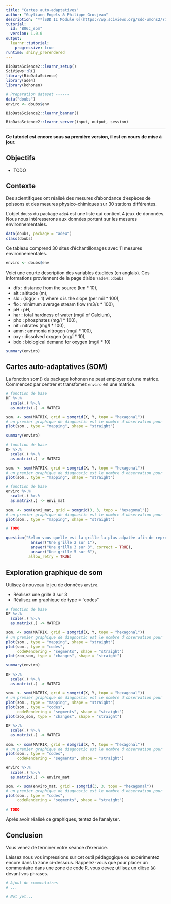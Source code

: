 ```yaml
---
title: "Cartes auto-adaptatives"
author: "Guyliann Engels & Philippe Grosjean"
description: "**[SDD II Module 6](https://wp.sciviews.org/sdd-umons2/?iframe=wp.sciviews.org/sdd-umons2-2020/cartes-auto-adaptatives-som.html)** Application des concepts liés au cartes auto-adaptatives (SOM)"
tutorial:
  id: "B06c_som"
  version: 1.0.0
output: 
  learnr::tutorial:
    progressive: true
runtime: shiny_prerendered
---
```


```r
BioDataScience2::learnr_setup()
SciViews::R()
library(BioDataScience)
library(ade4)
library(kohonen)

# Preparation dataset ------
data("doubs")
enviro <- doubs$env
```

```r
BioDataScience2::learnr_banner()
```

```r
BioDataScience2::learnr_server(input, output, session)
```

----

**Ce tutoriel est encore sous sa première version, il est en cours de mise à jour.**

## Objectifs

- TODO


## Contexte 

Des scientifiques ont réalisé des mesures d'abondance d'espèces de poissons et des mesures physico-chimiques sur 30 stations différentes.

L'objet `doubs` du package `ade4` est une liste qui contient 4 jeux de donnnées. Nous nous intéresserons aux données portant sur les mesures environnementales.

```r
data(doubs, package = "ade4")
class(doubs)
```

Ce tableau comprend 30 sites d'échantillonages avec 11 mesures environnementales.

```r
enviro <- doubs$env
```

Voici une courte description des variables étudiées (en anglais). Ces informations proviennent de la page d'aide `?ade4::doubs`

- dfs : distance from the source (km * 10), 
- alt : altitude (m), 
- slo : (log(x + 1) where x is the slope (per mil * 100), 
- flo : minimum average stream flow (m3/s * 100), 
- pH : pH,
- har : total hardness of water (mg/l of Calcium), 
- pho : phosphates (mg/l * 100), 
- nit : nitrates (mg/l * 100), 
- amm : ammonia nitrogen (mg/l * 100), 
- oxy : dissolved oxygen (mg/l * 10), 
- bdo : biological demand for oxygen (mg/l * 10)

```r
summary(enviro)
```

## Cartes auto-adaptatives (SOM)

La fonction som() du package kohonen ne peut employer qu'une matrice. Commencez par centrer et transfomez `enviro` en une matrice.

```r
# function de base
DF %>.%
  scale(.) %>.%
  as.matrix(.) -> MATRIX

som. <- som(MATRIX, grid = somgrid(X, Y, topo = "hexagonal"))
# un premier graphique de diagnostic est le nombre d'observation pour 
plot(som., type = "mapping", shape = "straight")
```

```r
summary(enviro)
```

```r
# function de base
DF %>.%
  scale(.) %>.%
  as.matrix(.) -> MATRIX

som. <- som(MATRIX, grid = somgrid(X, Y, topo = "hexagonal"))
# un premier graphique de diagnostic est le nombre d'observation pour 
plot(som., type = "mapping", shape = "straight")
```

```r
# function de base
enviro %>.%
  scale(.) %>.%
  as.matrix(.) -> envi_mat

som. <- som(envi_mat, grid = somgrid(3, 3, topo = "hexagonal"))
# un premier graphique de diagnostic est le nombre d'observation pour 
plot(som., type = "mapping", shape = "straight")
```

```r
# TODO
```

```r
question("Selon vous quelle est la grille la plus adpatée afin de représenter les données provenant d `enviro` ?",
           answer("Une grille 2 sur 1"),
           answer("Une grille 3 sur 3", correct = TRUE),
           answer("Une grille 5 sur 6"),
          allow_retry = TRUE)
```

## Exploration graphique de som

Utilisez à nouveau le jeu de données `enviro`. 

- Réalisez une grille 3 sur 3
- Réalisez un graphique de type = "codes"

```r
# function de base
DF %>.%
  scale(.) %>.%
  as.matrix(.) -> MATRIX

som. <- som(MATRIX, grid = somgrid(X, Y, topo = "hexagonal"))
# un premier graphique de diagnostic est le nombre d'observation pour 
plot(som., type = "mapping", shape = "straight")
plot(som., type = "codes", 
     codeRendering = "segments", shape = "straight")
plot(zoo_som, type = "changes", shape = "straight")
```

```r
summary(enviro)
```

```r
DF %>.%
  scale(.) %>.%
  as.matrix(.) -> MATRIX

som. <- som(MATRIX, grid = somgrid(X, Y, topo = "hexagonal"))
# un premier graphique de diagnostic est le nombre d'observation pour 
plot(som., type = "mapping", shape = "straight")
plot(som., type = "codes", 
     codeRendering = "segments", shape = "straight")
plot(zoo_som, type = "changes", shape = "straight")
```

```r
DF %>.%
  scale(.) %>.%
  as.matrix(.) -> MATRIX

som. <- som(MATRIX, grid = somgrid(X, Y, topo = "hexagonal"))
# un premier graphique de diagnostic est le nombre d'observation pour 
plot(som., type = "codes", 
     codeRendering = "segments", shape = "straight")
```

```r
enviro %>.%
  scale(.) %>.%
  as.matrix(.) -> enviro_mat

som. <- som(enviro_mat, grid = somgrid(3, 3, topo = "hexagonal"))
# un premier graphique de diagnostic est le nombre d'observation pour 
plot(som., type = "codes", 
     codeRendering = "segments", shape = "straight")
```

```r
# TODO
```

Après avoir réalisé ce graphiques, tentez de l'analyser. 

## Conclusion

Vous venez de terminer votre séance d'exercice.

Laissez nous vos impressions sur cet outil pédagogique ou expérimentez encore dans la zone ci-dessous. Rappelez-vous que pour placer un commentaire dans une zone de code R, vous devez utilisez un dièse (`#`) devant vos phrases.

```r
# Ajout de commentaires 
# ...
```

```r
# Not yet...
```
